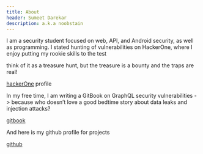 ```yaml
---
title: About
header: Sumeet Darekar
description: a.k.a noobstain 
---
```


I am a security student focused on web, API, and Android security, as well as programming. I stated hunting of vulnerabilities on HackerOne, where I enjoy putting my rookie skills to the test

think of it as a treasure hunt, but the treasure is a bounty and the traps are real!

[hackerOne](https://hackerone.com/noobstain) profile

In my free time, I am writing a GitBook on GraphQL security vulnerabilities
-> because who doesn’t love a good bedtime story about data leaks and injection attacks?

[gitbook](https://noobstain.gitbook.io/graphql)        

And here is my github profile for projects

[github](https://github.com/sumeet-darekar)
